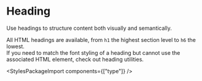 
<Meta of={HeadingStories} />

# Heading

<div className="lead">
  Use headings to structure content both visually and semantically.
</div>

All HTML headings are available, from `h1` the highest section level to `h6` the lowest.<br/>
If you need to match the font styling of a heading but cannot use the associated HTML element,
check out
<LinkTo kind="utilities-heading" story="docs">heading utilities</LinkTo>.

<Canvas sourceState="shown" of={HeadingStories.Default} />
<div className="hide-col-default">
  <Controls of={HeadingStories.Default} />
</div>

<StylesPackageImport components={["type"]} />

